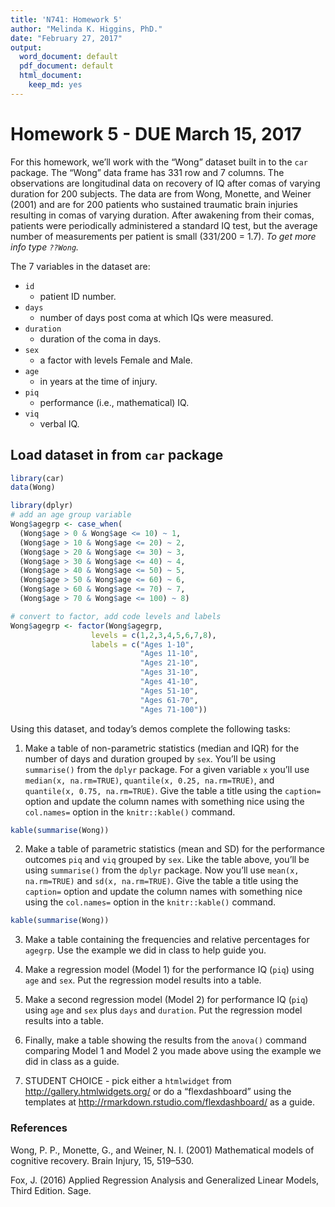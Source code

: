 ```yaml
---
title: 'N741: Homework 5'
author: "Melinda K. Higgins, PhD."
date: "February 27, 2017"
output:
  word_document: default
  pdf_document: default
  html_document:
    keep_md: yes
---
```


# Homework 5 - DUE March 15, 2017

For this homework, we'll work with the "Wong" dataset built in to the `car` package. The "Wong" data frame has 331 row and 7 columns. The observations are longitudinal data on recovery of IQ after comas of varying duration for 200 subjects. The data are from Wong, Monette, and Weiner (2001) and are for 200 patients who sustained traumatic brain injuries resulting in comas of varying duration. After awakening from their comas, patients were periodically administered a standard IQ test, but the average number of measurements per patient is small (331/200 = 1.7). *To get more info type `??Wong`.*

The 7 variables in the dataset are:

* `id`
    + patient ID number.
* `days`
    + number of days post coma at which IQs were measured.
* `duration`
    + duration of the coma in days.
* `sex`
    + a factor with levels Female and Male.
* `age`
    + in years at the time of injury.
* `piq`
    + performance (i.e., mathematical) IQ.
* `viq`
    + verbal IQ.

## Load dataset in from `car` package

```r
library(car)
data(Wong)

library(dplyr)
# add an age group variable
Wong$agegrp <- case_when(
  (Wong$age > 0 & Wong$age <= 10) ~ 1,
  (Wong$age > 10 & Wong$age <= 20) ~ 2,
  (Wong$age > 20 & Wong$age <= 30) ~ 3,
  (Wong$age > 30 & Wong$age <= 40) ~ 4,
  (Wong$age > 40 & Wong$age <= 50) ~ 5,
  (Wong$age > 50 & Wong$age <= 60) ~ 6,
  (Wong$age > 60 & Wong$age <= 70) ~ 7,
  (Wong$age > 70 & Wong$age <= 100) ~ 8)

# convert to factor, add code levels and labels
Wong$agegrp <- factor(Wong$agegrp,
                  levels = c(1,2,3,4,5,6,7,8),
                  labels = c("Ages 1-10",
                             "Ages 11-10",
                             "Ages 21-10",
                             "Ages 31-10",
                             "Ages 41-10",
                             "Ages 51-10",
                             "Ages 61-70",
                             "Ages 71-100"))
```

Using this dataset, and today's demos complete the following tasks:

1. Make a table of non-parametric statistics (median and IQR) for the number of days and duration grouped by `sex`. You'll be using `summarise()` from the `dplyr` package. For a given variable `x` you'll use `median(x, na.rm=TRUE)`, `quantile(x, 0.25, na.rm=TRUE)`, and `quantile(x, 0.75, na.rm=TRUE)`. Give the table a title using the `caption=` option and update the column names with something nice using the `col.names=` option in the `knitr::kable()` command. 

```r
kable(summarise(Wong))
```

2.  Make a table of parametric statistics (mean and SD) for the performance outcomes `piq` and `viq` grouped by `sex`. Like the table above, you'll be using `summarise()` from the `dplyr` package. Now you'll use `mean(x, na.rm=TRUE)` and `sd(x, na.rm=TRUE)`. Give the table a title using the `caption=` option and update the column names with something nice using the `col.names=` option in the `knitr::kable()` command. 

```r
kable(summarise(Wong))
```


3. Make a table containing the frequencies and relative percentages for `agegrp`. Use the example we did in class to help guide you.

4. Make a regression model (Model 1) for the performance IQ (`piq`) using `age` and `sex`. Put the regression model results into a table.

5. Make a second regression model (Model 2) for performance IQ (`piq`) using `age` and `sex` plus `days` and `duration`. Put the regression model results into a table.

6. Finally, make a table showing the results from the `anova()` command comparing Model 1 and Model 2 you made above using the example we did in class as a guide. 

7. STUDENT CHOICE - pick either a `htmlwidget` from [http://gallery.htmlwidgets.org/](http://gallery.htmlwidgets.org/) or do a "flexdashboard" using the templates at [http://rmarkdown.rstudio.com/flexdashboard/](http://rmarkdown.rstudio.com/flexdashboard/) as a guide.

### References

Wong, P. P., Monette, G., and Weiner, N. I. (2001) Mathematical models of cognitive recovery. Brain Injury, 15, 519–530.

Fox, J. (2016) Applied Regression Analysis and Generalized Linear Models, Third Edition. Sage.